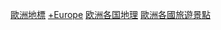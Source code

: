 {{Container category}}

[[Category:歐洲地標|]]
[[Category:各國地標|+Europe]]
[[Category:欧洲各国地理|]]
[[Category:歐洲各國旅遊景點|]]